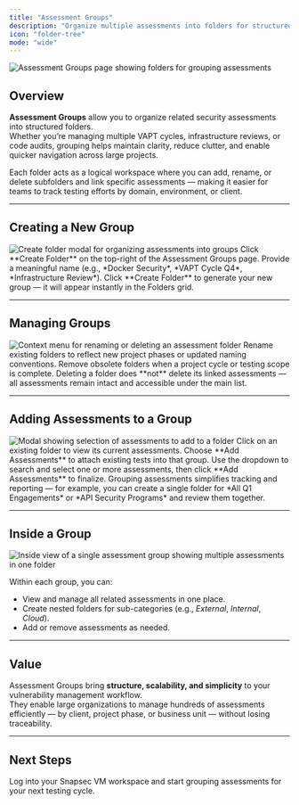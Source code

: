 ```yaml
---
title: "Assessment Groups"
description: "Organize multiple assessments into folders for structured management and easier navigation."
icon: "folder-tree"
mode: "wide"
---
```


<Frame caption="Overview of all Assessment Groups in Vulnerability Management">
  <img src="/images/vm/groups1.png" alt="Assessment Groups page showing folders for grouping assessments" />
</Frame>

## Overview

**Assessment Groups** allow you to organize related security assessments into structured folders.  
Whether you’re managing multiple VAPT cycles, infrastructure reviews, or code audits, grouping helps maintain clarity, reduce clutter, and enable quicker navigation across large projects.

Each folder acts as a logical workspace where you can add, rename, or delete subfolders and link specific assessments — making it easier for teams to track testing efforts by domain, environment, or client.

---

## Creating a New Group

<Frame caption="Modal for creating a new assessment folder">
  <img src="/images/vm/groups4.png" alt="Create folder modal for organizing assessments into groups" />
</Frame>

<Steps>
  <Step title="Open Folder Creation">
    Click **Create Folder** on the top-right of the Assessment Groups page.
  </Step>
  <Step title="Enter Folder Name">
    Provide a meaningful name (e.g., *Docker Security*, *VAPT Cycle Q4*, *Infrastructure Review*).
  </Step>
  <Step title="Save and Organize">
    Click **Create Folder** to generate your new group — it will appear instantly in the Folders grid.
  </Step>
</Steps>

---

## Managing Groups

<Frame caption="Folder options for rename and delete">
  <img src="/images/vm/groups2.png" alt="Context menu for renaming or deleting an assessment folder" />
</Frame>

<Columns cols={2}>
  <Card title="Rename Folder" icon="pen-to-square">
    Rename existing folders to reflect new project phases or updated naming conventions.
  </Card>
  <Card title="Delete Folder" icon="trash">
    Remove obsolete folders when a project cycle or testing scope is complete.
  </Card>
</Columns>

<Banner>
Deleting a folder does **not** delete its linked assessments — all assessments remain intact and accessible under the main list.
</Banner>

---

## Adding Assessments to a Group

<Frame caption="Interface for adding assessments to an existing folder">
  <img src="/images/vm/groups3.png" alt="Modal showing selection of assessments to add to a folder" />
</Frame>

<Steps>
  <Step title="Open the Target Folder">
    Click on an existing folder to view its current assessments.
  </Step>
  <Step title="Select Add Assessments">
    Choose **Add Assessments** to attach existing tests into that group.
  </Step>
  <Step title="Pick from List">
    Use the dropdown to search and select one or more assessments, then click **Add Assessments** to finalize.
  </Step>
</Steps>

<Callout icon="folder-plus" color="blue">
Grouping assessments simplifies tracking and reporting — for example, you can create a single folder for *All Q1 Engagements* or *API Security Programs* and review them together.
</Callout>

---

## Inside a Group

<Frame caption="Example view of a single folder containing grouped assessments">
  <img src="/images/vm/groups4.png" alt="Inside view of a single assessment group showing multiple assessments in one folder" />
</Frame>

Within each group, you can:
- View and manage all related assessments in one place.  
- Create nested folders for sub-categories (e.g., *External*, *Internal*, *Cloud*).  
- Add or remove assessments as needed.

---

## Value

Assessment Groups bring **structure, scalability, and simplicity** to your vulnerability management workflow.  
They enable large organizations to manage hundreds of assessments efficiently — by client, project phase, or business unit — without losing traceability.

---

## Next Steps

<Card title="Try Group Management Now" icon="arrow-right" href="https://suite.snapsec.co/demo">
  Log into your Snapsec VM workspace and start grouping assessments for your next testing cycle.
</Card>
